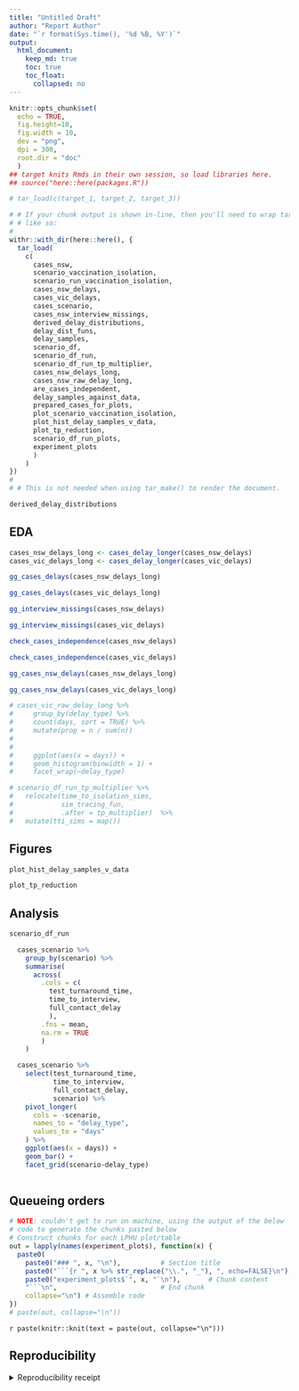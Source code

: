 ```yaml
---
title: "Untitled Draft"
author: "Report Author"
date: "`r format(Sys.time(), '%d %B, %Y')`"
output: 
  html_document:
    keep_md: true
    toc: true
    toc_float:
      collapsed: no
---
```


```r
knitr::opts_chunk$set(
  echo = TRUE,
  fig.height=10,
  fig.width = 10,
  dev = "png",
  dpi = 300,
  root.dir = "doc"
  )
## target knits Rmds in their own session, so load libraries here.
## source("here::here(packages.R"))
```

```r
# tar_load(c(target_1, target_2, target_3))

# # If your chunk output is shown in-line, then you'll need to wrap tar_load()
# # like so:
# 
withr::with_dir(here::here(), {
  tar_load(
    c(
      cases_nsw,
      scenario_vaccination_isolation,
      scenario_run_vaccination_isolation,
      cases_nsw_delays,
      cases_vic_delays,
      cases_scenario,
      cases_nsw_interview_missings,
      derived_delay_distributions,
      delay_dist_funs,
      delay_samples,
      scenario_df,
      scenario_df_run,
      scenario_df_run_tp_multiplier,
      cases_nsw_delays_long,
      cases_nsw_raw_delay_long,
      are_cases_independent,
      delay_samples_against_data,
      prepared_cases_for_plots,
      plot_scenario_vaccination_isolation,
      plot_hist_delay_samples_v_data,
      plot_tp_reduction,
      scenario_df_run_plots,
      experiment_plots
      )
    )
})
# 
# # This is not needed when using tar_make() to render the document.
```


```r
derived_delay_distributions
```


## EDA

```r
cases_nsw_delays_long <- cases_delay_longer(cases_nsw_delays)
cases_vic_delays_long <- cases_delay_longer(cases_vic_delays)
```

```r
gg_cases_delays(cases_nsw_delays_long)
```


```r
gg_cases_delays(cases_vic_delays_long)
```


```r
gg_interview_missings(cases_nsw_delays)
```


```r
gg_interview_missings(cases_vic_delays)
```


```r
check_cases_independence(cases_nsw_delays)
```


```r
check_cases_independence(cases_vic_delays)
```


```r
gg_cases_nsw_delays(cases_nsw_delays_long)
```


```r
gg_cases_nsw_delays(cases_vic_delays_long)
```


```r
# cases_vic_raw_delay_long %>% 
#     group_by(delay_type) %>% 
#     count(days, sort = TRUE) %>% 
#     mutate(prop = n / sum(n))
#   
#   
#     ggplot(aes(x = days)) + 
#     geom_histogram(binwidth = 1) + 
#     facet_wrap(~delay_type)
```


```r
# scenario_df_run_tp_multiplier %>% 
#   relocate(time_to_isolation_sims,
#            sim_tracing_fun,
#            .after = tp_multiplier)  %>% 
#   mutate(tti_sims = map())
```

## Figures

```r
plot_hist_delay_samples_v_data
```

```r
plot_tp_reduction
```

## Analysis

```r
scenario_df_run 
```

```r
  cases_scenario %>% 
    group_by(scenario) %>% 
    summarise(
      across(
        .cols = c(
          test_turnaround_time,
          time_to_interview,
          full_contact_delay
          ),
        .fns = mean,
        na.rm = TRUE
        )
    )

  cases_scenario %>%
    select(test_turnaround_time,
           time_to_interview,
           full_contact_delay,
           scenario) %>% 
    pivot_longer(
      cols = -scenario,
      names_to = "delay_type",
      values_to = "days"
    ) %>% 
    ggplot(aes(x = days)) +
    geom_bar() + 
    facet_grid(scenario~delay_type)
  
```

## Queueing orders {.tabset .tabset-pills}

```r
# NOTE: couldn't get to run on machine, using the output of the below
# code to generate the chunks pasted below
# Construct chunks for each LPHU plot/table
out = lapply(names(experiment_plots), function(x) {
  paste0(
    paste0("### ", x, "\n"),          # Section title
    paste0("```{r ", x %>% str_replace("\\.", "_"), ", echo=FALSE}\n"),   # Chunk header
    paste0("experiment_plots$`", x, "`\n"),       # Chunk content
    "```\n",                          # End chunk
    collapse="\n") # Assemble code
})
# paste(out, collapse="\n"))

```

`r paste(knitr::knit(text = paste(out, collapse="\n")))`

## Reproducibility

<details><summary>Reproducibility receipt</summary>

```r
## datetime
Sys.time()

## repository
if(requireNamespace('git2r', quietly = TRUE)) {
  git2r::repository()
} else {
  c(
    system2("git", args = c("log", "--name-status", "-1"), stdout = TRUE),
    system2("git", args = c("remote", "-v"), stdout = TRUE)
  )
}

## session info
sessionInfo()
```

</details>
